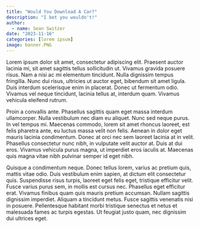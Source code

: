 ```yaml
---
title: "Would You Download A Car?"
description: "I bet you wouldn't!"
author:
  - name: Sean Switzer
date: "2023-11-16"
categories: [lorem ipsum] 
image: banner.PNG
---
```

<style>
  body {
  background-image: url("https://images-wixmp-ed30a86b8c4ca887773594c2.wixmp.com/f/e6f5dd6d-1e1c-46d9-a752-4086959dd091/d74difm-a97adf21-4bb8-488a-b9fe-ba961be3f1a8.jpg?token=eyJ0eXAiOiJKV1QiLCJhbGciOiJIUzI1NiJ9.eyJzdWIiOiJ1cm46YXBwOjdlMGQxODg5ODIyNjQzNzNhNWYwZDQxNWVhMGQyNmUwIiwiaXNzIjoidXJuOmFwcDo3ZTBkMTg4OTgyMjY0MzczYTVmMGQ0MTVlYTBkMjZlMCIsIm9iaiI6W1t7InBhdGgiOiJcL2ZcL2U2ZjVkZDZkLTFlMWMtNDZkOS1hNzUyLTQwODY5NTlkZDA5MVwvZDc0ZGlmbS1hOTdhZGYyMS00YmI4LTQ4OGEtYjlmZS1iYTk2MWJlM2YxYTguanBnIn1dXSwiYXVkIjpbInVybjpzZXJ2aWNlOmZpbGUuZG93bmxvYWQiXX0.PPG53cMFBUq7oHdRAnnnKPQsGd_o5VLDBVxNt5Vhd3A");
  background-size: cover;
  background-repeat: no-repeat;
}
  
</style>

Lorem ipsum dolor sit amet, consectetur adipiscing elit. Praesent auctor lacinia mi, sit amet sagittis tellus sollicitudin ut. Vivamus gravida posuere risus. Nam a nisi ac mi elementum tincidunt. Nulla dignissim tempus fringilla. Nunc dui risus, ultricies ut auctor eget, bibendum sit amet ligula. Duis interdum scelerisque enim in placerat. Donec ut fermentum odio. Vivamus vel neque tincidunt, lacinia tellus at, interdum quam. Vivamus vehicula eleifend rutrum.

Proin a convallis ante. Phasellus sagittis quam eget massa interdum ullamcorper. Nulla vestibulum nec diam eu aliquet. Nunc sed neque purus. In vel tempus mi. Maecenas commodo, lorem sit amet rhoncus laoreet, est felis pharetra ante, eu luctus massa velit non felis. Aenean in dolor eget mauris lacinia condimentum. Donec at orci nec sem laoreet lacinia at in velit. Phasellus consectetur nunc nibh, in vulputate velit auctor at. Duis at dui eros. Vivamus vehicula purus magna, ut imperdiet eros iaculis at. Maecenas quis magna vitae nibh pulvinar semper id eget nibh.

Quisque a condimentum neque. Donec tellus lorem, varius ac pretium quis, mattis vitae odio. Duis vestibulum enim sapien, at dictum elit consectetur quis. Suspendisse risus turpis, laoreet eget felis eget, tristique efficitur velit. Fusce varius purus sem, in mollis est cursus nec. Phasellus eget efficitur erat. Vivamus finibus quam quis mauris pretium accumsan. Nullam sagittis dignissim imperdiet. Aliquam a tincidunt metus. Fusce sagittis venenatis nisi in posuere. Pellentesque habitant morbi tristique senectus et netus et malesuada fames ac turpis egestas. Ut feugiat justo quam, nec dignissim dui ultrices eget.